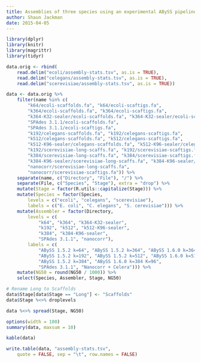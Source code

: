 ```yaml
---
title: Assemblies of three species using an experimental ABySS pipeline
author: Shaun Jackman
date: 2015-04-05
---
```


```r
library(dplyr)
library(knitr)
library(magrittr)
library(tidyr)
```

```r
data.orig <- rbind(
	read.delim("ecoli/assembly-stats.tsv", as.is = TRUE),
	read.delim("celegans/assembly-stats.tsv", as.is = TRUE),
	read.delim("scerevisiae/assembly-stats.tsv", as.is = TRUE))
```

```r
data <- data.orig %>%
	filter(name %in% c(
		"k64/ecoli-scaffolds.fa", "k64/ecoli-scaftigs.fa",
		"k364/ecoli-scaffolds.fa", "k364/ecoli-scaftigs.fa",
		"k364-K32-sealer/ecoli-scaffolds.fa", "k364-K32-sealer/ecoli-scaftigs.fa",
		"SPAdes 3.1.1/ecoli-scaffolds.fa",
		"SPAdes 3.1.1/ecoli-scaftigs.fa",
		"k192/celegans-scaffolds.fa", "k192/celegans-scaftigs.fa",
		"k512/celegans-scaffolds.fa", "k512/celegans-scaftigs.fa",
		"k512-K96-sealer/celegans-scaffolds.fa", "k512-K96-sealer/celegans-scaftigs.fa",
		"k192/scerevisiae-long-scaffs.fa", "k192/scerevisiae-scaftigs.fa",
		"k384/scerevisiae-long-scaffs.fa", "k384/scerevisiae-scaftigs.fa",
		"k384-K96-sealer/scerevisiae-long-scaffs.fa", "k384-K96-sealer/scerevisiae-scaftigs.fa",
		"nanocorr/scerevisiae-long-scaffs.fa",
		"nanocorr/scerevisiae-scaftigs.fa")) %>%
	separate(name, c("Directory", "File"), "/") %>%
	separate(File, c("Species", "Stage"), extra = "drop") %>%
	mutate(Stage = factor(R.utils::capitalize(Stage))) %>%
	mutate(Species = factor(Species,
		levels = c("ecoli", "celegans", "scerevisiae"),
		labels = c("E. coli", "C. elegans", "S. cerevisiae"))) %>%
	mutate(Assembler = factor(Directory,
		levels = c(
			"k64", "k364", "k364-K32-sealer",
			"k192", "k512", "k512-K96-sealer",
			"k384", "k384-K96-sealer",
			"SPAdes 3.1.1", "nanocorr"),
		labels = c(
			"ABySS 1.5.2 k=64", "ABySS 1.5.2 k=364", "ABySS 1.6.0 k=364 K=32",
			"ABySS 1.5.2 k=192", "ABySS 1.5.2 k=512", "ABySS 1.6.0 k=512 K=96",
			"ABySS 1.5.2 k=384", "ABySS 1.6.0 k=384 K=96",
			"SPAdes 3.1.1", "Nanocorr + Celera"))) %>%
	mutate(NG50 = round(NG50 / 1000)) %>%
	select(Species, Assembler, Stage, NG50)

# Rename Long to Scaffolds
data$Stage[data$Stage == "Long"] <- "Scaffolds"
data$Stage %<>% droplevels

data %<>% spread(Stage, NG50)
```

```r
options(width = 100)
summary(data, maxsum = 10)
```

```r
kable(data)
```

```r
write.table(data, "assembly-stats.tsv",
	quote = FALSE, sep = "\t", row.names = FALSE)
```
